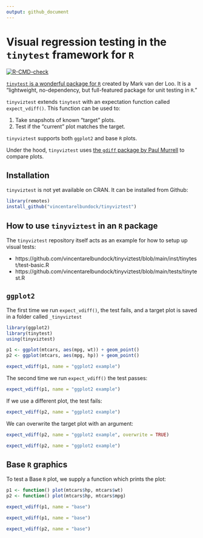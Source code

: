 ```yaml
---
output: github_document
---
```


# Visual regression testing in the `tinytest` framework for `R`

<!-- badges: start -->
[![R-CMD-check](https://github.com/vincentarelbundock/tinyviztest/workflows/R-CMD-check/badge.svg)](https://github.com/vincentarelbundock/tinyviztest/actions)
<!-- badges: end -->

[`tinytest` is a wonderful package for `R`](https://cran.r-project.org/package=tinytest) created by Mark van der Loo. It is a "lightweight, no-dependency, but full-featured package for unit testing in `R`."

`tinyviztest` extends `tinytest` with an expectation function called `expect_vdiff()`. This function can be used to:

1. Take snapshots of known "target" plots.
2. Test if the "current" plot matches the target.

`tinyviztest` supports both `ggplot2` and base `R` plots.

Under the hood, `tinyviztest` uses [the `gdiff` package by Paul Murrell](https://cran.r-project.org/package=gdiff) to compare plots.

## Installation

`tinyviztest` is not yet available on CRAN. It can be installed from Github:

```r
library(remotes)
install_github("vincentarelbundock/tinyviztest")
```

## How to use `tinyviztest` in an `R` package

The `tinyviztest` repository itself acts as an example for how to setup up visual tests:

* https://github.com/vincentarelbundock/tinyviztest/blob/main/inst/tinytest/test-basic.R
* https://github.com/vincentarelbundock/tinyviztest/blob/main/tests/tinytest.R

## `ggplot2`

The first time we run `expect_vdiff()`, the test fails, and a target plot is saved in a folder called `_tinyviztest`

```r
library(ggplot2)
library(tinytest)
using(tinyviztest)

p1 <- ggplot(mtcars, aes(mpg, wt)) + geom_point()
p2 <- ggplot(mtcars, aes(mpg, hp)) + geom_point()

expect_vdiff(p1, name = "ggplot2 example")
```

The second time we run `expect_vdiff()` the test passes:

```r
expect_vdiff(p1, name = "ggplot2 example")
```

If we use a different plot, the test fails:

```r
expect_vdiff(p2, name = "ggplot2 example")
```

We can overwrite the target plot with an argument:

```r
expect_vdiff(p2, name = "ggplot2 example", overwrite = TRUE)

expect_vdiff(p2, name = "ggplot2 example")
```

## Base `R` graphics

To test a Base `R` plot, we supply a function which prints the plot:

```r
p1 <- function() plot(mtcars$hp, mtcars$wt)
p2 <- function() plot(mtcars$hp, mtcars$mpg)

expect_vdiff(p1, name = "base")

expect_vdiff(p1, name = "base")

expect_vdiff(p2, name = "base")
```

